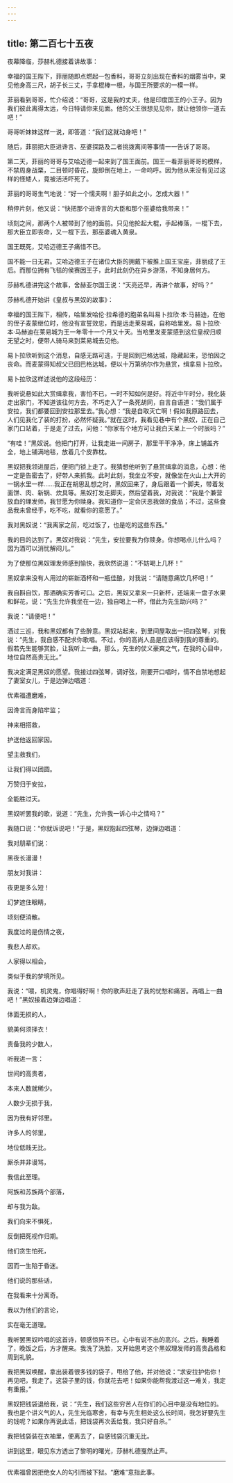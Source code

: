 ```yaml
---
---
---
```

title: 第二百七十五夜
---






夜幕降临，莎赫札德接着讲故事：





幸福的国王陛下，菲丽随即点燃起一包香料，哥哥立刻出现在香料的烟雾当中，果见他身高三尺，胡子长三丈，手拿棍棒一根，与国王所要求的一模一样。

菲丽看到哥哥，忙介绍说：“哥哥，这是我的丈夫，他是印度国王的小王子。因为我们彼此离得太远，今日特请你来见面。他的父王很想见见你，就让他领你一道去吧！”

哥哥听妹妹这样一说，即答道：“我们这就动身吧！”

随后，菲丽把大臣进谗言、巫婆探路及二者挑拨离间等事情一一告诉了哥哥。

第二天，菲丽的哥哥与艾哈迈德一起来到了国王面前。国王一看菲丽哥哥的模样，不禁周身战栗，二目顿时昏花，旋即倒在地上，一命呜呼。因为他从来没有见过这样的怪矮人，竟被活活吓死了。

菲丽的哥哥生气地说：“好一个懦夫啊！胆子如此之小，怎成大器！”

稍停片刻，他又说：“快把那个进谗言的大臣和那个巫婆给我带来！”

顷刻之间，那两个人被带到了他的面前。只见他抡起大棍，手起棒落，一棍下去，那大臣立即丧命，又一棍下去，那巫婆魂入黄泉。

国王既死，艾哈迈德王子痛惜不已。

国不能一日无君。艾哈迈德王子在诸位大臣的拥戴下被推上国王宝座，菲丽成了王后。而那位拥有飞毯的侯赛因王子，此时此刻仍在异乡游荡，不知身居何方。





莎赫札德讲完这个故事，舍赫亚尔国王说：“天亮还早，再讲个故事，好吗？”





莎赫札德开始讲《皇叔与黑奴的故事》：

幸福的国王陛下，相传，哈里发哈伦·拉希德的胞弟名叫易卜拉欣·本·马赫迪，在他的侄子麦蒙继位时，他没有宣誓效忠，而是远走莱易城，自称哈里发。易卜拉欣·本·马赫迪在莱易城为王一年零十一个月又十天。当哈里发麦蒙感到这位皇叔归顺无望之时，便带人骑马来到莱易城去见他。

易卜拉欣听到这个消息，自感无路可逃，于是回到巴格达城，隐藏起来，恐怕因之丧命。而麦蒙得知叔父已回巴格达城，便以十万第纳尔作为悬赏，缉拿易卜拉欣。

易卜拉欣这样述说他的这段经历：

我听说悬如此大赏缉拿我，害怕不已，一时不知如何是好。将近中午时分，我化装走出家门，不知道该往何方去，不巧走入了一条死胡同，自言自语道：“我们属于安拉，我们都要回到安拉那里去。”我心想：“我是自取灭亡啊！假如我原路回去，人们见我化了装的打扮，必然怀疑我。”就在这时，我看见巷中有个黑奴，正在自己家门口站着，于是走了过去，问他：“你家有个地方可让我白天呆上一个时辰吗？”

“有哇！”黑奴说。他把门打开，让我走进一间房子，那里干干净净，床上铺盖齐全，地上铺满地毯，放着几个皮靠枕。

黑奴把我领进屋后，便把门锁上走了。我猜想他听到了悬赏缉拿的消息，心想：他一定是告密去了，好带人来抓我。此时此刻，我坐立不安，就像坐在火山上大开的一锅水里一样……我正在胡思乱想之时，黑奴回来了，身后跟着一个脚夫，带着发面饼、肉、新锅、炊具等。黑奴打发走脚夫，然后望着我，对我说：“我是个兼营放血的理发师，我甘愿为你赎身。我知道你一定会厌恶我做的食品；不过，这些食品我未曾经手，吃不吃，就看你的意愿了。”

我对黑奴说：“我离家之前，吃过饭了，也是吃的这些东西。”

我的目的达到了。黑奴对我说：“先生，安拉要我为你赎身。你想喝点儿什么吗？因为酒可以消忧解闷儿。”

为了使那位黑奴理发师感到愉快，我欣然说道：“不妨喝上几杯！”

黑奴拿来没有人用过的崭新酒杯和一瓶佳酿，对我说：“请随意痛饮几杯吧！”

我自斟自饮，那酒确实芳香可口。之后，黑奴又拿来一只新杯，还端来一盘子水果和鲜花，说：“先生允许我坐在一边，独自喝上一杯，借此为先生助兴吗？”

我说：“请便吧！”

酒过三巡，我和黑奴都有了些醉意。黑奴站起来，到里间屋取出一把四弦琴，对我说：“先生，我自感不配求你歌唱。不过，你的高尚人品是应该得到我的尊重的。假若先生能够赏脸，让我听上一曲，那么，先生的仗义豪爽之气，在我的心目中，地位自然高贵无比。”

我决定满足黑奴的愿望。我接过四弦琴，调好弦，刚要开口唱时，情不自禁地想起了妻室女儿，于是边弹边唱道：


优素福遭磨难，

因谗言而身陷牢监；

神来相搭救，

护送他返回家因。

望主救我们，

让我们得以团圆。

万赞归于安拉，

全能胜过天。



黑奴听罢我的歌，说道：“先生，允许我一诉心中之情吗？”

我随口说：“你就诉说吧！”于是，黑奴抱起四弦琴，边弹边唱道：


我对朋辈们说：

黑夜长漫漫！

朋友对我讲：

夜更是多么短！

幻梦遮住眼睛，

顷刻便消散。

我度过的是伤情之夜，

我悲人却欢。

人家得以相会，

类似于我的梦境所见。



我说：“喂，机灵鬼，你唱得好啊！你的歌声赶走了我的忧愁和痛苦。再唱上一曲吧！”黑奴接着边弹边唱道：


体面无损的人，

貌美何须择衣！

责备我的少数人，

听我进一言：

世间的高贵者，

本来人数就稀少。

人数少无损于我，

因为我有好邻里。

许多人的邻里，

地位低贱无比。

厮杀并非谩骂，

我信此至理。

阿族和苏族两个部落，

却与我为敌。

我们向来不惧死，

反倒把死视作归期。

他们贪生怕死，

因而一生陷于昏迷。

他们说的那些话，

在我看来十分离奇。

我以为他们的言论，

实在毫无道理。



我听罢黑奴吟唱的这首诗，顿感惊异不已，心中有说不出的高兴。之后，我睡着了，晚饭之后，方才醒来。我洗了洗脸，又开始思考这个黑奴理发师的高贵品格和周到礼貌。

我把黑奴唤醒，拿出装着很多钱的袋子，甩给了他，并对他说：“求安拉护佑你！再见吧，我走了。这袋子里的钱，你就花去吧！如果你能帮我渡过这一难关，我定有重报。”

黑奴把钱袋退给我，说：“先生，我们这些穷苦人在你们的心目中是没有地位的。我也是个讲义气的人，先生光临寒舍，有幸与先生相处这么长时间，我怎好要先生的钱呢？如果你再说此话，把钱袋再次丢给我，我只好自杀。”

我把钱袋装在衣袖里，便离去了，自感钱袋沉重无比。





讲到这里，眼见东方透出了黎明的曙光，莎赫札德戛然止声。



***





优素福曾因拒绝女人的勾引而被下狱。“磨难”意指此事。​​​